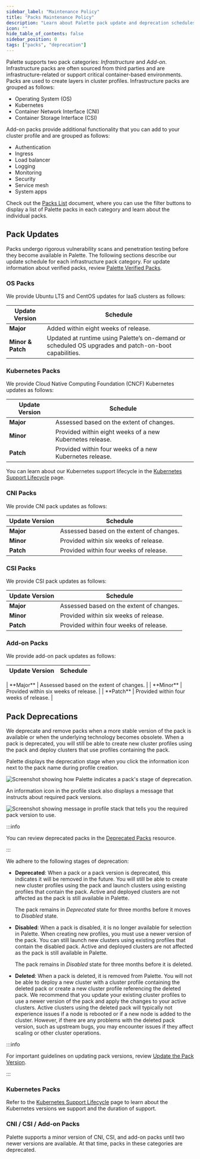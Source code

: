 ```yaml
---
sidebar_label: "Maintenance Policy"
title: "Packs Maintenance Policy"
description: "Learn about Palette pack update and deprecation schedules."
icon: ""
hide_table_of_contents: false
sidebar_position: 0
tags: ["packs", "deprecation"]
---
```


Palette supports two pack categories: _Infrastructure_ and _Add-on_. Infrastructure packs are often sourced from third
parties and are infrastructure-related or support critical container-based environments. Packs are used to create layers
in cluster profiles. Infrastructure packs are grouped as follows:

- Operating System (OS)
- Kubernetes
- Container Network Interface (CNI)
- Container Storage Interface (CSI)

Add-on packs provide additional functionality that you can add to your cluster profile and are grouped as follows:

- Authentication
- Ingress
- Load balancer
- Logging
- Monitoring
- Security
- Service mesh
- System apps

Check out the [Packs List](integrations.mdx) document, where you can use the filter buttons to display a list of Palette
packs in each category and learn about the individual packs.

## Pack Updates

Packs undergo rigorous vulnerability scans and penetration testing before they become available in Palette. The
following sections describe our update schedule for each infrastructure pack category. For update information about
verified packs, review [Palette Verified Packs](verified_packs.md).

### OS Packs

We provide Ubuntu LTS and CentOS updates for IaaS clusters as follows:

| **Update Version** | **Schedule**                                                                                          |
| ------------------ | ----------------------------------------------------------------------------------------------------- |
| **Major**          | Added within eight weeks of release.                                                                  |
| **Minor & Patch**  | Updated at runtime using Palette’s on-demand or scheduled OS upgrades and patch-on-boot capabilities. |

### Kubernetes Packs

We provide Cloud Native Computing Foundation (CNCF) Kubernetes updates as follows:

| **Update Version** | **Schedule**                                             |
| ------------------ | -------------------------------------------------------- |
| **Major**          | Assessed based on the extent of changes.                 |
| **Minor**          | Provided within eight weeks of a new Kubernetes release. |
| **Patch**          | Provided within four weeks of a new Kubernetes release.  |

You can learn about our Kubernetes support lifecycle in the [Kubernetes Support Lifecycle](kubernetes-support.md) page.

### CNI Packs

We provide CNI pack updates as follows:

| **Update Version** | **Schedule**                             |
| ------------------ | ---------------------------------------- |
| **Major**          | Assessed based on the extent of changes. |
| **Minor**          | Provided within six weeks of release.    |
| **Patch**          | Provided within four weeks of release.   |

### CSI Packs

We provide CSI pack updates as follows:

| **Update Version** | **Schedule**                             |
| ------------------ | ---------------------------------------- |
| **Major**          | Assessed based on the extent of changes. |
| **Minor**          | Provided within six weeks of release.    |
| **Patch**          | Provided within four weeks of release.   |

### Add-on Packs

We provide add-on pack updates as follows:

| **Update Version** | **Schedule**                             |
| ------------------ | ---------------------------------------- |

<Redirect to="/integrations/packs/?pack=docs/docs-content/integrations/maintenance-policy" />
| **Major**          | Assessed based on the extent of changes. |
| **Minor**          | Provided within six weeks of release.    |
| **Patch**          | Provided within four weeks of release.   |

## Pack Deprecations

We deprecate and remove packs when a more stable version of the pack is available or when the underlying technology
becomes obsolete. When a pack is deprecated, you will still be able to create new cluster profiles using the pack and
deploy clusters that use profiles containing the pack.

Palette displays the deprecation stage when you click the information icon next to the pack name during profile
creation.

![Screenshot showing how Palette indicates a pack's stage of deprecation.](/integrations_deprecation-stage.webp)

An information icon in the profile stack also displays a message that instructs about required pack versions.

![Screenshot showing message in profile stack that tells you the required pack version to use.](/integrations_deprecation-profile-stack-msg.webp)

:::info

You can review deprecated packs in the [Deprecated Packs](deprecated-packs.md) resource.

:::

We adhere to the following stages of deprecation:

- **Deprecated**: When a pack or a pack version is deprecated, this indicates it will be removed in the future. You will
  still be able to create new cluster profiles using the pack and launch clusters using existing profiles that contain
  the pack. Active and deployed clusters are not affected as the pack is still available in Palette.

  The pack remains in _Deprecated_ state for three months before it moves to _Disabled_ state.

- **Disabled**: When a pack is disabled, it is no longer available for selection in Palette. When creating new profiles,
  you must use a newer version of the pack. You can still launch new clusters using existing profiles that contain the
  disabled pack. Active and deployed clusters are not affected as the pack is still available in Palette.

  The pack remains in _Disabled_ state for three months before it is deleted.

- **Deleted**: When a pack is deleted, it is removed from Palette. You will not be able to deploy a new cluster with a
  cluster profile containing the deleted pack or create a new cluster profile referencing the deleted pack. We recommend
  that you update your existing cluster profiles to use a newer version of the pack and apply the changes to your active
  clusters. Active clusters using the deleted pack will typically not experience issues if a node is rebooted or if a
  new node is added to the cluster. However, if there are any problems with the deleted pack version, such as upstream
  bugs, you may encounter issues if they affect scaling or other cluster operations.

:::info

For important guidelines on updating pack versions, review
[Update the Pack Version](../profiles/cluster-profiles/modify-cluster-profiles/update-cluster-profile.md#update-the-pack-version).

:::

### Kubernetes Packs

Refer to the [Kubernetes Support Lifecycle](kubernetes-support.md) page to learn about the Kubernetes versions we
support and the duration of support.

### CNI / CSI / Add-on Packs

Palette supports a minor version of CNI, CSI, and add-on packs until two newer versions are available. At that time,
packs in these categories are deprecated.
